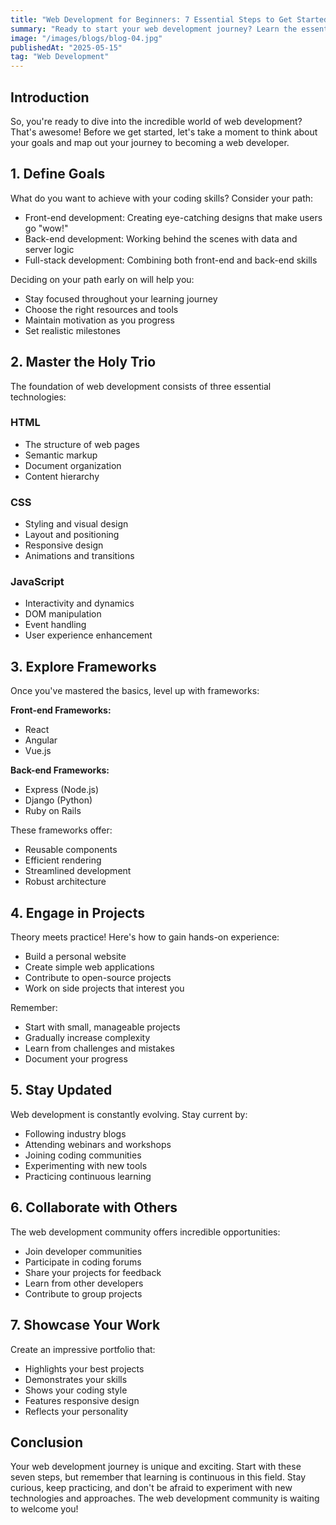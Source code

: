 ```yaml
---
title: "Web Development for Beginners: 7 Essential Steps to Get Started Today!"
summary: "Ready to start your web development journey? Learn the essential steps from defining your goals to showcasing your work, with practical tips for mastering the fundamentals and growing your skills."
image: "/images/blogs/blog-04.jpg"
publishedAt: "2025-05-15"
tag: "Web Development"
---
```


## Introduction

So, you're ready to dive into the incredible world of web development? That's awesome! Before we get started, let's take a moment to think about your goals and map out your journey to becoming a web developer.

## 1. Define Goals

What do you want to achieve with your coding skills? Consider your path:

- Front-end development: Creating eye-catching designs that make users go "wow!"
- Back-end development: Working behind the scenes with data and server logic
- Full-stack development: Combining both front-end and back-end skills

Deciding on your path early on will help you:

- Stay focused throughout your learning journey
- Choose the right resources and tools
- Maintain motivation as you progress
- Set realistic milestones

## 2. Master the Holy Trio

The foundation of web development consists of three essential technologies:

### HTML

- The structure of web pages
- Semantic markup
- Document organization
- Content hierarchy

### CSS

- Styling and visual design
- Layout and positioning
- Responsive design
- Animations and transitions

### JavaScript

- Interactivity and dynamics
- DOM manipulation
- Event handling
- User experience enhancement

## 3. Explore Frameworks

Once you've mastered the basics, level up with frameworks:

**Front-end Frameworks:**

- React
- Angular
- Vue.js

**Back-end Frameworks:**

- Express (Node.js)
- Django (Python)
- Ruby on Rails

These frameworks offer:

- Reusable components
- Efficient rendering
- Streamlined development
- Robust architecture

## 4. Engage in Projects

Theory meets practice! Here's how to gain hands-on experience:

- Build a personal website
- Create simple web applications
- Contribute to open-source projects
- Work on side projects that interest you

Remember:

- Start with small, manageable projects
- Gradually increase complexity
- Learn from challenges and mistakes
- Document your progress

## 5. Stay Updated

Web development is constantly evolving. Stay current by:

- Following industry blogs
- Attending webinars and workshops
- Joining coding communities
- Experimenting with new tools
- Practicing continuous learning

## 6. Collaborate with Others

The web development community offers incredible opportunities:

- Join developer communities
- Participate in coding forums
- Share your projects for feedback
- Learn from other developers
- Contribute to group projects

## 7. Showcase Your Work

Create an impressive portfolio that:

- Highlights your best projects
- Demonstrates your skills
- Shows your coding style
- Features responsive design
- Reflects your personality

## Conclusion

Your web development journey is unique and exciting. Start with these seven steps, but remember that learning is continuous in this field. Stay curious, keep practicing, and don't be afraid to experiment with new technologies and approaches. The web development community is waiting to welcome you!
